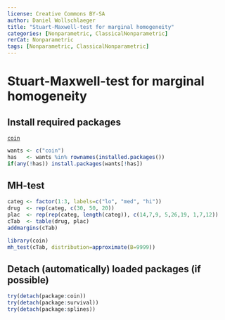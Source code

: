 ---
license: Creative Commons BY-SA
author: Daniel Wollschlaeger
title: "Stuart-Maxwell-test for marginal homogeneity"
categories: [Nonparametric, ClassicalNonparametric]
rerCat: Nonparametric
tags: [Nonparametric, ClassicalNonparametric]
---

Stuart-Maxwell-test for marginal homogeneity
=========================

Install required packages
-------------------------

[`coin`](http://cran.r-project.org/package=coin)

```{r}
wants <- c("coin")
has   <- wants %in% rownames(installed.packages())
if(any(!has)) install.packages(wants[!has])
```

MH-test
-------------------------

```{r}
categ <- factor(1:3, labels=c("lo", "med", "hi"))
drug  <- rep(categ, c(30, 50, 20))
plac  <- rep(rep(categ, length(categ)), c(14,7,9, 5,26,19, 1,7,12))
cTab  <- table(drug, plac)
addmargins(cTab)
```

```{r}
library(coin)
mh_test(cTab, distribution=approximate(B=9999))
```

Detach (automatically) loaded packages (if possible)
-------------------------

```{r}
try(detach(package:coin))
try(detach(package:survival))
try(detach(package:splines))
```
